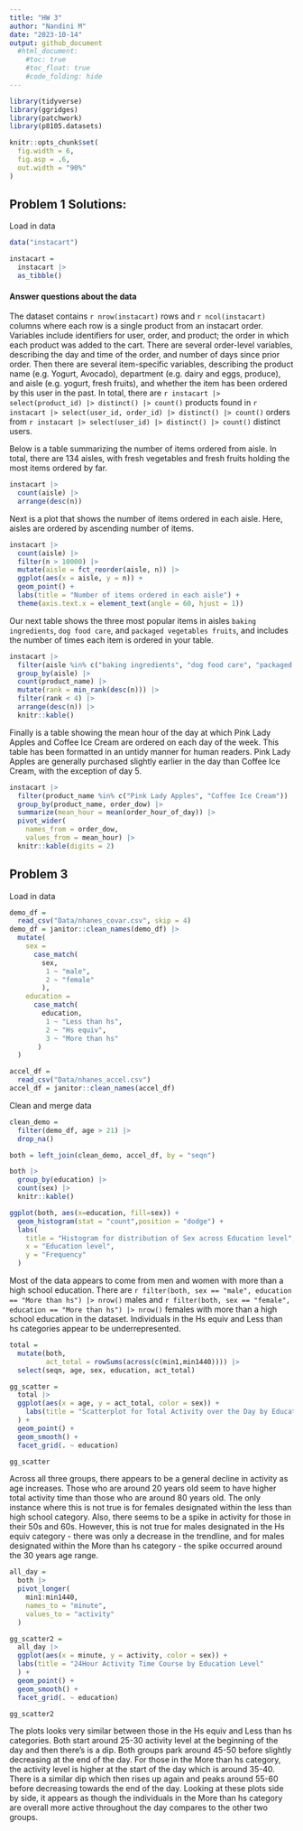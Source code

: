 ```yaml
---
title: "HW 3"
author: "Nandini M"
date: "2023-10-14"
output: github_document
  #html_document:
    #toc: true
    #toc_float: true
    #code_folding: hide
---
```


```r
library(tidyverse)
library(ggridges)
library(patchwork)
library(p8105.datasets)

knitr::opts_chunk$set(
  fig.width = 6,
  fig.asp = .6,
  out.width = "90%"
)
```

## Problem 1 Solutions:

Load in data

```r
data("instacart")

instacart = 
  instacart |> 
  as_tibble()
```

#### Answer questions about the data

The dataset contains `r nrow(instacart)` rows and `r ncol(instacart)` columns where each row is a single product from an instacart order. Variables include identifiers for user, order, and product; the order in which each product was added to the cart. There are several order-level variables, describing the day and time of the order, and number of days since prior order. Then there are several item-specific variables, describing the product name (e.g. Yogurt, Avocado), department (e.g. dairy and eggs, produce), and aisle (e.g. yogurt, fresh fruits), and whether the item has been ordered by this user in the past. In total, there are `r instacart |> select(product_id) |> distinct() |> count()` products found in `r instacart |> select(user_id, order_id) |> distinct() |> count()` orders from `r instacart |> select(user_id) |> distinct() |> count()` distinct users.

Below is a table summarizing the number of items ordered from aisle. In total, there are 134 aisles, with fresh vegetables and fresh fruits holding the most items ordered by far.

```r
instacart |> 
  count(aisle) |> 
  arrange(desc(n))
```

Next is a plot that shows the number of items ordered in each aisle. Here, aisles are ordered by ascending number of items.

```r
instacart |> 
  count(aisle) |> 
  filter(n > 10000) |> 
  mutate(aisle = fct_reorder(aisle, n)) |> 
  ggplot(aes(x = aisle, y = n)) + 
  geom_point() + 
  labs(title = "Number of items ordered in each aisle") +
  theme(axis.text.x = element_text(angle = 60, hjust = 1))

```

Our next table shows the three most popular items in aisles `baking ingredients`, `dog food care`, and `packaged vegetables fruits`, and includes the number of times each item is ordered in your table.

```r
instacart |> 
  filter(aisle %in% c("baking ingredients", "dog food care", "packaged vegetables fruits")) |>
  group_by(aisle) |> 
  count(product_name) |> 
  mutate(rank = min_rank(desc(n))) |> 
  filter(rank < 4) |> 
  arrange(desc(n)) |>
  knitr::kable()
```

Finally is a table showing the mean hour of the day at which Pink Lady Apples and Coffee Ice Cream are ordered on each day of the week. This table has been formatted in an untidy manner for human readers. Pink Lady Apples are generally purchased slightly earlier in the day than Coffee Ice Cream, with the exception of day 5.

```r
instacart |>
  filter(product_name %in% c("Pink Lady Apples", "Coffee Ice Cream")) |>
  group_by(product_name, order_dow) |>
  summarize(mean_hour = mean(order_hour_of_day)) |>
  pivot_wider(
    names_from = order_dow, 
    values_from = mean_hour) |>
  knitr::kable(digits = 2)
```

## Problem 3

Load in data

```r
demo_df = 
  read_csv("Data/nhanes_covar.csv", skip = 4)
demo_df = janitor::clean_names(demo_df) |> 
  mutate(
    sex = 
      case_match(
        sex, 
         1 ~ "male", 
         2 ~ "female"
        ),
    education = 
      case_match(
        education,
         1 ~ "Less than hs",
         2 ~ "Hs equiv",
         3 ~ "More than hs"
       )
  )

accel_df = 
  read_csv("Data/nhanes_accel.csv")
accel_df = janitor::clean_names(accel_df)
```

Clean and merge data

```r
clean_demo = 
  filter(demo_df, age > 21) |> 
  drop_na()

both = left_join(clean_demo, accel_df, by = "seqn")
```

```r
both |> 
  group_by(education) |> 
  count(sex) |> 
  knitr::kable()

ggplot(both, aes(x=education, fill=sex)) +
  geom_histogram(stat = "count",position = "dodge") +
  labs(
    title = "Histogram for distribution of Sex across Education level",
    x = "Education level",
    y = "Frequency"
  )
```

Most of the data appears to come from men and women with more than a high school education. There are `r filter(both, sex == "male", education == "More than hs") |> nrow()` males and `r filter(both, sex == "female", education == "More than hs") |> nrow()` females with more than a high school education in the dataset. Individuals in the Hs equiv and Less than hs categories appear to be underrepresented. 

```r
total = 
  mutate(both, 
         act_total = rowSums(across(c(min1,min1440)))) |> 
  select(seqn, age, sex, education, act_total)

gg_scatter = 
  total |> 
  ggplot(aes(x = age, y = act_total, color = sex)) +
    labs(title = "Scatterplot for Total Activity over the Day by Education Level"
  ) +
  geom_point() +
  geom_smooth() +
  facet_grid(. ~ education) 

gg_scatter
```

Across all three groups, there appears to be a general decline in activity as age increases. Those who are around 20 years old seem to have higher total activity time than those who are around 80 years old. The only instance where this is not true is for females designated within the less than high school category. Also, there seems to be a spike in activity for those in their 50s and 60s. However, this is not true for males designated in the Hs equiv category - there was only a decrease in the trendline, and for males designated within the More than hs category - the spike occurred around the 30 years age range. 

```r
all_day = 
  both |> 
  pivot_longer(
    min1:min1440,
    names_to = "minute",
    values_to = "activity"
  )

gg_scatter2 = 
  all_day |> 
  ggplot(aes(x = minute, y = activity, color = sex)) +
  labs(title = "24Hour Activity Time Course by Education Level"
  ) +
  geom_point() +
  geom_smooth() +
  facet_grid(. ~ education) 

gg_scatter2
```

The plots looks very similar between those in the Hs equiv and Less than hs categories. Both start around 25-30 activity level at the beginning of the day and then there's is a dip. Both groups park around 45-50 before slightly decreasing at the end of the day. For those in the More than hs category, the activity level is higher at the start of the day which is around 35-40. There is a similar dip which then rises up again and peaks around 55-60 before decreasing towards the end of the day. Looking at these plots side by side, it appears as though the individuals in the More than hs category are overall more active throughout the day compares to the other two groups. 
